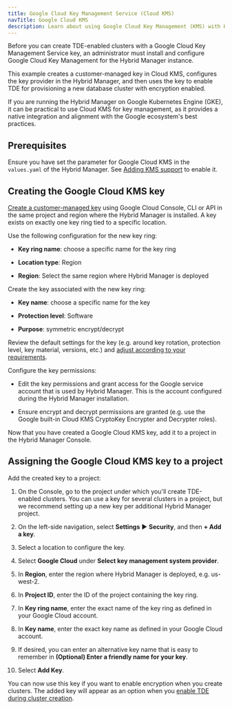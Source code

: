 ```yaml
---
title: Google Cloud Key Management Service (Cloud KMS)
navTitle: Google Cloud KMS
description: Learn about using Google Cloud Key Management (KMS) with Hybrid Manager.
---
```


Before you can create TDE-enabled clusters with a Google Cloud Key Management Service key, an administrator must install and configure Google Cloud Key Management for the Hybrid Manager instance.

This example creates a customer-managed key in Cloud KMS, configures the key provider in the Hybrid Manager, and then uses the key to enable TDE for provisioning a new database cluster with encryption enabled.

If you are running the Hybrid Manager on Google Kubernetes Engine (GKE), it can be practical to use Cloud KMS for key management, as it provides a native integration and alignment with the Google ecosystem's best practices.

## Prerequisites

Ensure you have set the parameter for Google Cloud KMS in the `values.yaml` of the Hybrid Manager. See [Adding KMS support](adding_kms_support.mdx) to enable it.  

## Creating the Google Cloud KMS key

[Create a customer-managed key](https://cloud.google.com/kms/docs/create-encryption-keys) using Google Cloud Console, CLI or API in the same project and region where the Hybrid Manager is installed. A key exists on exactly one key ring tied to a specific location.

Use the following configuration for the new key ring:

-   **Key ring name**: choose a specific name for the key ring

-   **Location type**: Region

-   **Region**: Select the same region where Hybrid Manager is deployed

Create the key associated with the new key ring:

-   **Key name**: choose a specific name for the key

-   **Protection level**: Software

-   **Purpose**: symmetric encrypt/decrypt

Review the default settings for the key (e.g. around key rotation, protection level, key material, versions, etc.) and [adjust according to your requirements](https://cloud.google.com/kms/docs/create-key).

Configure the key permissions:

-   Edit the key permissions and grant access for the Google service account that is used by Hybrid Manager. This is the account configured during the Hybrid Manager installation. 

-   Ensure encrypt and decrypt permissions are granted (e.g. use the Google built-in Cloud KMS CryptoKey Encrypter and Decrypter roles).

Now that you have created a Google Cloud KMS key, add it to a project in the Hybrid Manager Console.

## Assigning the Google Cloud KMS key to a project

Add the created key to a project:

1.  On the Console, go to the project under which you'll create TDE-enabled clusters. 
    You can use a key for several clusters in a project, but we recommend setting up a new key per additional Hybrid Manager project.

2.  On the left-side navigation, select **Settings** ► **Security**, and then **+ Add a key**. 

3.  Select a location to configure the key.

4.  Select **Google Cloud** under **Select key management system provider**.

5.  In **Region**, enter the region where Hybrid Manager is deployed, e.g. us-west-2. 

6.  In **Project ID**, enter the ID of the project containing the key ring.

7.  In **Key ring name**, enter the exact name of the key ring as defined in your Google Cloud account.

8.  In **Key name**, enter the exact key name as defined in your Google Cloud account.

9.  If desired, you can enter an alternative key name that is easy to remember in **(Optional) Enter a friendly name for your key**.

10. Select **Add Key**.

You can now use this key if you want to enable encryption when you create clusters. The added key will appear as an option when you [enable TDE during cluster creation](/edb-postgres-ai/1.3/hybrid-manager/using_hybrid_manager/cluster_management/create-clusters/additional-settings/#security).
